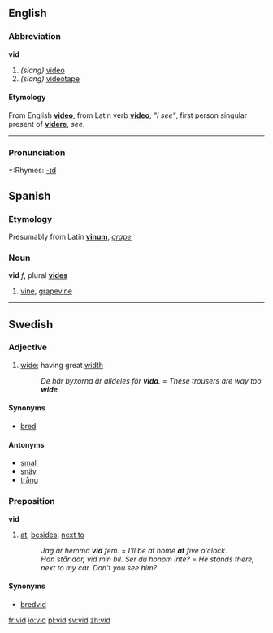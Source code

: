 ==English==
===Abbreviation===
'''vid'''

# ''(slang)'' [[video]]
# ''(slang)'' [[videotape]]

====Etymology====
From English '''[[video]]''', from Latin verb '''[[video]]''', ''"I see"'', first person singular present of '''[[videre]]''', ''see''.

----

===Pronunciation===
*:Rhymes: [[Rhymes:English:-ɪd|-ɪd]]

==Spanish==
===Etymology===
Presumably from Latin '''[[vinum]]''', ''[[grape]]''

===Noun===
'''vid''' ''f'', plural '''[[vides]]'''

# [[vine]], [[grapevine]]

----

==Swedish==

===Adjective===
{{sv-adj-reg|n=vitt}}
# [[wide]]; having great [[width]]
#: ''De här byxorna är alldeles för '''vida'''.'' = ''These trousers are way too '''wide'''.''

====Synonyms====
* [[bred]]

====Antonyms====
* [[smal]]
* [[snäv]]
* [[trång]]

===Preposition===
'''vid'''
# [[at]], [[besides]], [[next to]]
#: ''Jag är hemma '''vid''' fem.'' = ''I'll be at home '''at''' five o'clock.''
#: ''Han står där, vid min bil. Ser du honom inte?'' = ''He stands there, next to my car. Don't you see him?''

====Synonyms====
* [[bredvid]]

[[fr:vid]]
[[io:vid]]
[[pl:vid]]
[[sv:vid]]
[[zh:vid]]